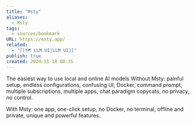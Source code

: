 ```yaml
---
title: "Msty"
aliases:
  - Msty
tags:
  - sources/bookmark
URL: https://msty.app/
related:
  - "[[🗺️ LLM UI|LLM UI]]"
publish: true
created: 2024-11-10 08:35
---
```




The easiest way to use local and online AI models
Without Msty: painful setup, endless configurations, confusing UI, Docker, command prompt, multiple subscriptions, multiple apps, chat paradigm copycats, no privacy, no control.

With Msty: one app, one-click setup, no Docker, no terminal, offline and private, unique and powerful features.